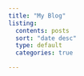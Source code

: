 ```yaml
---
title: "My Blog"
listing:
  contents: posts
  sort: "date desc"
  type: default
  categories: true

---
```

